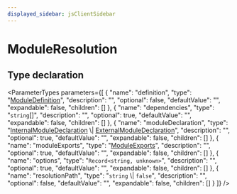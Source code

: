 ```yaml
---
displayed_sidebar: jsClientSidebar
---
```



# ModuleResolution

## Type declaration

<ParameterTypes parameters={[
  {
    "name": "definition",
    "type": "[ModuleDefinition](internal.internal-1.ModulesSdkTypes.ModuleDefinition.mdx)",
    "description": "",
    "optional": false,
    "defaultValue": "",
    "expandable": false,
    "children": []
  },
  {
    "name": "dependencies",
    "type": "`string`[]",
    "description": "",
    "optional": true,
    "defaultValue": "",
    "expandable": false,
    "children": []
  },
  {
    "name": "moduleDeclaration",
    "type": "[InternalModuleDeclaration](internal.internal-1.ModulesSdkTypes.InternalModuleDeclaration.mdx) \\| [ExternalModuleDeclaration](internal.internal-1.ModulesSdkTypes.ExternalModuleDeclaration.mdx)",
    "description": "",
    "optional": true,
    "defaultValue": "",
    "expandable": false,
    "children": []
  },
  {
    "name": "moduleExports",
    "type": "[ModuleExports](internal.internal-1.ModulesSdkTypes.ModuleExports.mdx)",
    "description": "",
    "optional": true,
    "defaultValue": "",
    "expandable": false,
    "children": []
  },
  {
    "name": "options",
    "type": "`Record<string, unknown>`",
    "description": "",
    "optional": true,
    "defaultValue": "",
    "expandable": false,
    "children": []
  },
  {
    "name": "resolutionPath",
    "type": "`string` \\| `false`",
    "description": "",
    "optional": false,
    "defaultValue": "",
    "expandable": false,
    "children": []
  }
]} />
